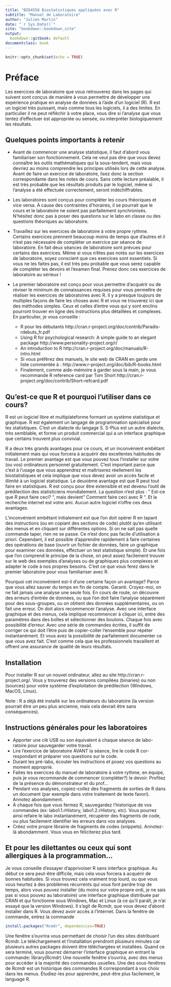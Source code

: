 ```yaml
---
title: "BIO4558 Biostatistiques appliquées avec R"
subtitle: "Manuel de Laboratoire"
author: "Julien Martin"
date: "`r Sys.Date()`"
site: "bookdown::bookdown_site"
output:
  bookdown::gitbook: default
documentclass: book
---
```

```r
knitr::opts_chunk$set(echo = TRUE)
```
# Préface {-}
<!-- {-} pour enlever num/rotation -->

Les exercices de laboratoire que vous retrouverez dans les pages qui suivent sont conçus de manière à vous permettre de développer une expérience pratique en analyse de données à l'aide d'un logiciel (R).
R est un logiciel très puissant, mais comme tous les logiciels, il a des limites.
En particulier il ne peut réfléchir à votre place, vous dire si l'analyse que vous tentez d'effectuer est appropriée ou sensée, ou interpréter biologiquement les résultats.

## Quelques points importants à retenir {-}

- Avant de commencer une analyse statistique, il faut d'abord vous familiariser son fonctionnement.
Cela ne veut pas dire que vous devez connaître les outils mathématiques qui la sous-tendent, mais
vous devriez au moins comprendre les principes utilisés lors de cette analyse.
Avant de faire un exercice de laboratoire, lisez donc la section correspondante dans les notes de cours.
Sans cette lecture préalable, il est très probable que les résultats produits par le logiciel, même si l'analyse a été effectuée correctement, seront indéchiffrables.
- Les laboratoires sont conçus pour compléter les cours théoriques et vice versa.
À cause des contraintes d'horaires, il se pourrait que le cours et le laboratoire ne soient pas parfaitement synchronisés.
N'hésitez donc pas à poser des questions sur le labo en classe ou des questions théoriques au laboratoire.
- Travaillez sur les exercices de laboratoire à votre propre rythme.
Certains exercices prennent beaucoup moins de temps que d'autres et il n'est pas nécessaire de compléter un exercice par séance de laboratoire.
En fait deux séances de laboratoire sont prévues pour certains des exercices.
Même si vous n'êtes pas notés sur les exercices de laboratoire, soyez conscient que ces exercices
sont essentiels.
Si vous ne les faites pas, il est très peu probable
que vous serez capable de compléter les devoirs et l'examen final.
Prenez donc ces exercices de laboratoire au sérieux !
- Le premier laboratoire est conçu pour vous permettre d'acquérir ou de réviser le minimum de connaissances requises pour vous permettre de réaliser les exercices de laboratoires avec R.
Il y a presque toujours de multiples façons de faire les choses avec R et vous ne trouverez ici que des méthodes simples.
Ceux et celles d'entre vous qui y sont enclins pourront trouver en ligne des instructions plus détaillées et complexes.
En particulier, je vous conseille :

   - R pour les débutants
http://cran.r-project.org/doc/contrib/Paradis-rdebuts_fr.pdf
   - Using R for psychological research: A simple guide to an elegant package
   http://www.personality-project.org/r/
   - An introduction to R
http://cran.r-project.org/doc/manuals/R-intro.html
   - Si vous préférez des manuels, le site web de CRAN en garde une liste commentée à :
http://www.r-project.org/doc/bib/R-books.html
   - Finalement, comme aide-mémoire à garder sous la main, je vous recommande R reference card par Tom Short
http://cran.r-project.org/doc/contrib/Short-refcard.pdf

## Qu'est-ce que R et pourquoi l'utiliser dans ce cours? {-}

R est un logiciel libre et multiplateforme formant un système statistique et graphique.
R est également un langage de  programmation spécialisé pour les statistiques.
C’est un dialecte du langage S.
S-Plus est un autre dialecte, très semblable, et forme un produit commercial qui a un interface graphique que certains trouvent plus convivial.

R a deux très grands avantages pour ce cours, et un inconvénient embêtant initialement mais qui vous forcera à acquérir des excellentes habitudes de travail.
Le premier avantage est que vous pouvez tous l'installer sur votre (ou vos) ordinateurs personnel gratuitement.
C'est important parce que c'est à l'usage que vous apprendrez et maîtriserez réellement les biostatistiques et cela implique que vous devez avoir un accès facile et illimité à un logiciel statistique.
Le deuxième avantage est que R peut tout faire en statistiques.
R est conçu pour être extensible et est devenu l'outil de prédilection des statisticiens mondialement.
La question n'est plus : " Est-ce que R peut faire ceci? ", mais devient " Comment faire ceci avec R ".
Et la recherche internet est votre ami.
Aucun autre logiciel n'offre ces deux avantages.

L'inconvénient embêtant initialement est que l'on doit opérer R en tapant des instructions (ou en copiant des sections de code) plutôt qu'en utilisant des menus et en cliquant sur différentes options.
Si on ne sait pas quelle commande taper, rien ne se passe.
Ce n'est donc pas facile d'utilisation à priori.
Cependant, il est possible d'apprendre rapidement à faire certaines des opérations de base (ouvrir un fichier de données, faire un graphique pour examiner ces données, effectuer un test statistique simple).
Et une fois que l'on comprend le principe de la chose, on peut assez facilement trouver sur le web des exemples d'analyses ou de graphiques plus complexes et adapter le code à nos propres besoins.
C'est ce que vous ferez dans le premier laboratoire pour vous familiariser avec R.

Pourquoi cet inconvénient est-il d'une certaine façon un avantage? Parce que vous allez sauver du temps en fin de compte.
Garanti.
Croyez-moi, on ne fait jamais une analyse une seule fois.
En cours de route, on découvre des erreurs d'entrée de données, ou que l'on doit faire l'analyse séparément pour des sous-groupes, ou on obtient des données supplémentaires, ou on fait une erreur.
On doit alors recommencer l'analyse.
Avec une interface graphique et des menus, cela implique recommencer à cliquer ici, entre des paramètres dans des boîtes et sélectionner des boutons.
Chaque fois avec possibilité d'erreur.
Avec une série de commandes écrites, il suffit de corriger ce qui doit l'être puis de copier-coller l'ensemble pour répéter instantanément.
Et vous avez la possibilité de parfaitement documenter ce que vous avez fait.
C'est comme cela que les professionnels travaillent et offrent une assurance de qualité de leurs résultats.

## Installation {-}
Pour installer R sur un nouvel ordinateur, allez au site http://cran.r-project.org/.
Vous y trouverez des versions compilées (binaries) ou non (sources) pour votre système d'exploitation de prédilection (Windows, MacOS, Linux).

Note : R a déjà été installé sur les ordinateurs du laboratoire (la version pourrait être un peu plus ancienne, mais cela devrait être sans conséquences).

## Instructions générales pour les laboratoires {-}
- Apporter une clé USB ou son équivalent à chaque séance de labo- ratoire pour sauvegarder votre travail.
- Lire l’exercice de laboratoire AVANT la séance, lire le code R cor- respondant et préparer vos questions sur le code.
- Durant les pré-labs, écouter les instructions et posez vos questions au moment approprié.
- Faites les exercices du manuel de laboratoire à votre rythme, en équipe, puis je vous recommande de commencer (compléter?) le devoir.
Profitez de la présence du démonstrateur et du prof...
- Pendant vos analyses, copiez-collez des fragments de sorties de R dans un document (par exemple dans votre traitement de texte favori).
Annotez abondamment.
- À chaque fois que vous fermez R, sauvegardez l’historique de vos commandes (ex: labo1.1.rHistory, labo1.2.rHistory, etc).
Vous pourrez ainsi refaire le labo instantanément, récupérer des fragments de code, ou plus facilement identifier les erreurs dans vos analyses.
- Créez votre propre librairie de fragments de codes (snippets).
Annotez-là abondamment.
Vous vous en féliciterez plus tard.

## Et pour les dilettantes ou ceux qui sont allergiques à la programmation... {-}
Je vous conseille d’essayer d’apprivoiser R sans interface graphique.
Au début ce sera peut-être difficile, mais cela vous forcera à acquérir de bonnes habitudes.
Si vous trouvez cela vraiment trop lourd, ou que vous vous heurtez à des problèmes récurrents qui vous font perdre trop de temps, alors vous pouvez installer (du moins sur votre propre ordi, je ne sais pas si vous pouvez au laboratoire) une interface graphique distribuée par CRAN et qui fonctionne sous Windows, Mac et Linux (à ce qu’il paraît, je n’ai essayé que la version Windows).
Il s’agit de Rcmdr, que vous devez d’abord installer dans R.
Vous devez avoir accès à l’Internet.
Dans la fenêtre de commande, entrez la commande

```r
install.packages("Rcmdr", dependencies=TRUE)
```
 Une fenêtre s’ouvrira vous permettant de choisir l’un des sites distribuant Rcmdr.
Le téléchargement et l’installation prendront plusieurs minutes car plusieurs autres packages doivent être téléchargées et installées.
Quand ce sera terminé, vous pourrez démarrer l’interface graphique en entrant la commande:   library(Rcmdr) Une nouvelle fenêtre s’ouvrira, avec des menus pour accéder à la majorité des commandes usuelles.
Une des sous-fenêtres de Rcmdr est un historique des commandes R correspondant à vos choix dans les menus.
Étudiez-les pour apprendre, peut-être plus facilement, le language R.

